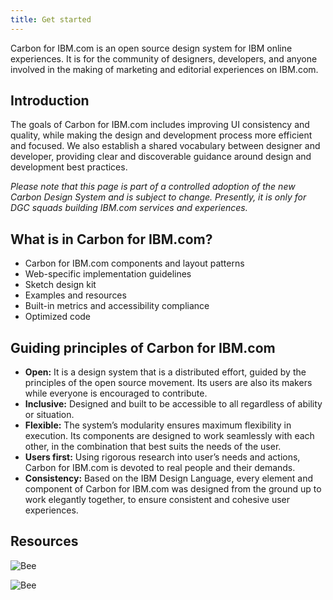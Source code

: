 ```yaml
---
title: Get started
---
```


<PageDescription>

Carbon for IBM.com is an open source design system for IBM online experiences. It is for the community of designers, developers, and anyone involved in the making of marketing and editorial experiences on IBM.com.

</PageDescription>

## Introduction
The goals of Carbon for IBM.com includes improving UI consistency and quality, while making the design and development process more efficient and focused. We also establish a shared vocabulary between designer and developer, providing clear and discoverable guidance around design and development best practices.

_Please note that this page is part of a controlled adoption of the new Carbon Design System and is subject to change. Presently, it is only for DGC squads building IBM.com services and experiences._

## What is in Carbon for IBM.com?
* Carbon for IBM.com components and layout patterns
* Web-specific implementation guidelines 
* Sketch design kit 
* Examples and resources
* Built-in metrics and accessibility compliance
* Optimized code

## Guiding principles of Carbon for IBM.com
* **Open:** It is a design system that is a distributed effort, guided by the principles of the open source movement. Its users are also its makers while everyone is encouraged to contribute.
* **Inclusive:** Designed and built to be accessible to all regardless of ability or situation.
* **Flexible:** The system’s modularity ensures maximum flexibility in execution. Its components are designed to work seamlessly with each other, in the combination that best suits the needs of the user.
* **Users first:** Using rigorous research into user’s needs and actions, Carbon for IBM.com is devoted to real people and their demands.
* **Consistency:** Based on the IBM Design Language, every element and component of Carbon for IBM.com was designed from the ground up to work elegantly together, to ensure consistent and cohesive user experiences.

## Resources 

<Row className="resource-card-group">
  <Column colMd={4} colLg={4} noGutterSm>
    <ResourceCard
      subTitle="Start designing"
      href="/getting-started/designing"
    >
    </ResourceCard>
  </Column>
  <Column colMd={4} colLg={4} noGutterSm>
    <ResourceCard
      subTitle="Start coding"          
      href="/getting-started/coding"
    >
    </ResourceCard>
  </Column>
  <Column colMd={4} colLg={4} noGutterSm>
    <ResourceCard
      subTitle="Find additional resources"
      href="/resources"
    >

![Bee](../../images/bee_icon.svg)

</ResourceCard>
  </Column>
  <Column colMd={4} colLg={4} noGutterSm>
    <ResourceCard
      subTitle="Find help & support"          
      href="/help"
    >

![Bee](../../images/bee_icon.svg)

</ResourceCard>
  </Column>
</Row>
